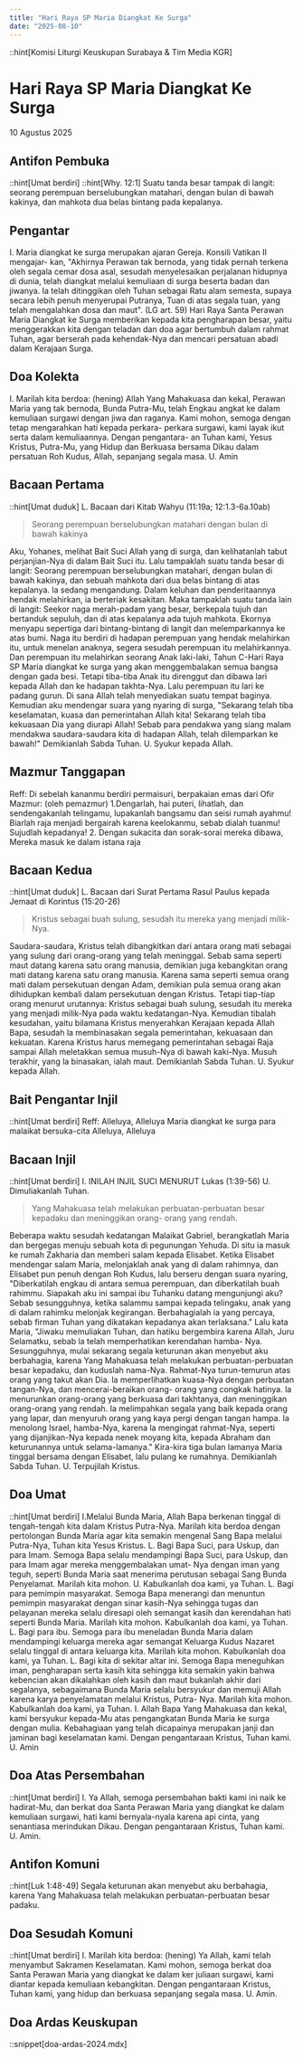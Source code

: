 ```yaml
---
title: "Hari Raya SP Maria Diangkat Ke Surga"
date: "2025-08-10"
---
```

::hint[Komisi Liturgi Keuskupan Surabaya & Tim Media KGR]
# Hari Raya SP Maria Diangkat Ke Surga
10 Agustus 2025


## Antifon Pembuka
::hint[Umat berdiri]
::hint[Why. 12:1]
Suatu tanda besar tampak di langit: seorang perempuan berselubungkan matahari, dengan bulan di bawah kakinya, dan mahkota dua belas bintang pada kepalanya. 


## Pengantar
I. Maria diangkat ke surga merupakan ajaran Gereja. Konsili Vatikan II mengajar- kan, "Akhirnya Perawan tak bernoda, yang tidak pernah terkena oleh segala cemar dosa asal, sesudah menyelesaikan perjalanan hidupnya di dunia, telah diangkat melalui kemuliaan di surga beserta badan dan jiwanya. Ia telah ditinggikan oleh Tuhan sebagai Ratu alam semesta, supaya secara lebih penuh menyerupai Putranya, Tuan di atas segala tuan, yang telah mengalahkan dosa dan maut". (LG art. 59) Hari Raya Santa Perawan Maria Diangkat ke Surga memberikan kepada kita pengharapan besar, yaitu menggerakkan kita dengan teladan dan doa agar bertumbuh dalam rahmat Tuhan, agar berserah pada kehendak-Nya dan mencari persatuan abadi dalam Kerajaan Surga. 

## Doa Kolekta
I. Marilah kita berdoa: (hening)
Allah Yang Mahakuasa dan kekal, Perawan Maria yang tak bernoda, Bunda Putra-Mu, telah Engkau angkat ke dalam kemuliaan surgawi dengan jiwa dan raganya. Kami mohon, semoga dengan tetap mengarahkan hati kepada perkara- perkara surgawi, kami layak ikut serta dalam kemuliaannya. Dengan pengantara- an Tuhan kami, Yesus Kristus, Putra-Mu, yang Hidup dan Berkuasa bersama Dikau dalam persatuan Roh Kudus, Allah, sepanjang segala masa. 
U. Amin

## Bacaan Pertama
::hint[Umat duduk]
L. Bacaan dari Kitab Wahyu (11:19a; 12:1.3-6a.10ab) 
> Seorang perempuan berselubungkan matahari dengan bulan di bawah kakinya

Aku, Yohanes, melihat Bait Suci Allah yang di surga, dan kelihatanlah tabut perjanjian-Nya di dalam Bait Suci itu. Lalu tampaklah suatu tanda besar di langit: Seorang perempuan berselubungkan matahari, dengan bulan di bawah kakinya, dan sebuah mahkota dari dua belas bintang di atas kepalanya. la sedang mengandung. Dalam keluhan dan penderitaannya hendak melahirkan, ia berteriak kesakitan. Maka tampaklah suatu tanda lain di langit: Seekor naga merah-padam yang besar, berkepala tujuh dan bertanduk sepuluh, dan di atas kepalanya ada tujuh mahkota. Ekornya menyapu sepertiga dari bintang-bintang di langit dan melemparkannya ke atas bumi. Naga itu berdiri di hadapan perempuan yang hendak melahirkan itu, untuk menelan anaknya, segera sesudah perempuan itu melahirkannya. Dan perempuan itu melahirkan seorang Anak laki-laki, Tahun C-Hari Raya SP Maria diangkat ke surga 
yang akan menggembalakan semua bangsa dengan gada besi. Tetapi tiba-tiba Anak itu direnggut dan dibawa lari kepada Allah dan ke hadapan takhta-Nya. Lalu perempuan itu lari ke padang gurun. Di sana Allah telah menyediakan suatu tempat baginya. Kemudian aku mendengar suara yang nyaring di surga, "Sekarang telah tiba keselamatan, kuasa dan pemerintahan Allah kita! Sekarang telah tiba kekuasaan Dia yang diurapi Allah! Sebab para pendakwa yang siang malam mendakwa saudara-saudara kita di hadapan Allah, telah dilemparkan ke bawah!" 
Demikianlah Sabda Tuhan. 
U. Syukur kepada Allah.

## Mazmur Tanggapan
Reff: Di sebelah kananmu berdiri permaisuri, berpakaian emas dari Ofir
Mazmur: (oleh pemazmur)
1.Dengarlah, hai puteri, lihatlah, dan sendengakanlah telingamu, lupakanlah bangsamu dan seisi rumah ayahmu! Biarlah raja menjadi bergairah karena keelokanmu, sebab dialah tuanmu! Sujudlah kepadanya!
2. Dengan sukacita dan sorak-sorai mereka dibawa, Mereka masuk ke dalam istana raja


## Bacaan Kedua
::hint[Umat duduk]
L. Bacaan dari Surat Pertama Rasul Paulus kepada Jemaat di Korintus (15:20-26) 
> Kristus sebagai buah sulung, sesudah itu mereka yang menjadi milik-Nya. 

Saudara-saudara, Kristus telah dibangkitkan dari antara orang mati sebagai yang sulung dari orang-orang yang telah meninggal. Sebab sama seperti maut datang karena satu orang manusia, demikian juga kebangkitan orang mati datang karena satu orang manusia. Karena sama seperti semua orang mati dalam persekutuan dengan Adam, demikian pula semua orang akan dihidupkan kembali dalam persekutuan dengan Kristus. Tetapi tiap-tiap orang menurut urutannya: Kristus sebagai buah sulung, sesudah itu mereka yang menjadi milik-Nya pada waktu kedatangan-Nya. Kemudian tibalah kesudahan, yaitu bilamana Kristus menyerahkan Kerajaan kepada Allah Bapa, sesudah la membinasakan segala pemerintahan, kekuasaan dan kekuatan. Karena Kristus harus memegang pemerintahan sebagai Raja sampai Allah meletakkan semua musuh-Nya di bawah kaki-Nya. Musuh terakhir, yang la binasakan, ialah maut. 
Demikianlah Sabda Tuhan. 
U. Syukur kepada Allah. 

## Bait Pengantar Injil
::hint[Umat berdiri]
Reff: Alleluya, Alleluya
Maria diangkat ke surga para malaikat bersuka-cita
Alleluya, Alleluya

## Bacaan Injil
::hint[Umat berdiri]
I. INILAH INJIL SUCI MENURUT Lukas (1:39-56) 
U. Dimuliakanlah Tuhan.
> Yang Mahakuasa telah melakukan perbuatan-perbuatan besar kepadaku dan meninggikan orang- orang yang rendah. 

Beberapa waktu sesudah kedatangan Malaikat Gabriel, berangkatlah Maria dan bergegas menuju sebuah kota di pegunungan Yehuda. Di situ ia masuk ke rumah Zakharia dan memberi salam kepada Elisabet. Ketika Elisabet mendengar salam Maria, melonjaklah anak yang di dalam rahimnya, dan Elisabet pun penuh dengan Roh Kudus, lalu berseru dengan suara nyaring, "Diberkatilah engkau di antara semua perempuan, dan diberkatilah buah rahimmu. Siapakah aku ini sampai ibu Tuhanku datang mengunjungi aku? Sebab sesungguhnya, ketika salammu sampai kepada telingaku, anak yang di dalam rahimku melonjak kegirangan. Berbahagialah ia yang percaya, sebab firman Tuhan yang dikatakan kepadanya akan terlaksana." Lalu kata Maria, "Jiwaku memuliakan Tuhan, dan hatiku bergembira karena Allah, Juru Selamatku, sebab la telah memperhatikan kerendahan hamba- Nya. Sesungguhnya, mulai sekarang segala keturunan akan menyebut aku berbahagia, karena Yang Mahakuasa telah melakukan perbuatan-perbuatan besar kepadaku, dan kuduslah nama-Nya. Rahmat-Nya turun-temurun atas orang yang takut akan Dia. la memperlihatkan kuasa-Nya dengan perbuatan tangan-Nya, dan mencerai-beraikan orang- orang yang congkak hatinya. la menurunkan orang-orang yang berkuasa dari takhtanya, dan meninggikan orang-orang yang rendah. Ia melimpahkan segala yang baik kepada orang yang lapar, dan menyuruh orang yang kaya pergi dengan tangan hampa. Ia menolong Israel, hamba-Nya, karena la mengingat rahmat-Nya, seperti yang dijanjikan-Nya kepada nenek moyang kita, kepada Abraham dan keturunannya untuk selama-lamanya." Kira-kira tiga bulan lamanya Maria tinggal bersama dengan Elisabet, lalu pulang ke rumahnya. Demikianlah Sabda Tuhan. U. Terpujilah Kristus.

## Doa Umat
::hint[Umat berdiri]
I.Melalui Bunda Maria, Allah Bapa berkenan tinggal di tengah-tengah kita dalam Kristus Putra-Nya. Marilah kita berdoa dengan pertolongan Bunda Maria agar kita semakin mengenal Sang Bapa melalui Putra-Nya, Tuhan kita Yesus Kristus. 
L. Bagi Bapa Suci, para Uskup, dan para Imam. Semoga Bapa selalu mendampingi Bapa Suci, para Uskup, dan para Imam agar mereka menggembalakan umat- Nya dengan iman yang teguh, seperti Bunda Maria saat menerima perutusan sebagai Sang Bunda Penyelamat. Marilah kita mohon. 
U. Kabulkanlah doa kami, ya Tuhan. 
L. Bagi para pemimpin masyarakat. Semoga Bapa menerangi dan menuntun pemimpin masyarakat dengan sinar kasih-Nya sehingga tugas dan pelayanan mereka selalu diresapi oleh semangat kasih dan kerendahan hati seperti Bunda Maria. Marilah kita mohon. 
Kabulkanlah doa kami, ya Tuhan. 
L. Bagi para ibu. Semoga para ibu meneladan Bunda Maria dalam mendampingi keluarga mereka agar semangat Keluarga Kudus Nazaret selalu tinggal di antara keluarga kita. Marilah kita mohon. 
Kabulkanlah doa kami, ya Tuhan. 
L. Bagi kita di sekitar altar ini. Semoga Bapa meneguhkan iman, pengharapan serta kasih kita sehingga kita semakin yakin bahwa kebencian akan dikalahkan oleh kasih dan maut bukanlah akhir dari segalanya, sebagaimana Bunda Maria selalu bersyukur dan memuji Allah karena karya penyelamatan melalui Kristus, Putra- Nya. Marilah kita mohon. 
Kabulkanlah doa kami, ya Tuhan. 
I. Allah Bapa Yang Mahakuasa dan kekal, kami bersyukur kepada-Mu atas pengangkatan Bunda Maria ke surga dengan mulia. Kebahagiaan yang telah dicapainya merupakan janji dan jaminan bagi keselamatan kami. Dengan pengantaraan Kristus, Tuhan kami. 
U. Amin


## Doa Atas Persembahan
::hint[Umat berdiri]
I. Ya Allah, semoga persembahan bakti kami ini naik ke hadirat-Mu, dan berkat doa Santa Perawan Maria yang diangkat ke dalam kemuliaan surgawi, hati kami bernyala-nyala karena api cinta, yang senantiasa merindukan Dikau. Dengan pengantaraan Kristus, Tuhan kami. 
U. Amin.

## Antifon Komuni
::hint[Luk 1:48-49]
Segala keturunan akan menyebut aku berbahagia, karena Yang Mahakuasa telah melakukan perbuatan-perbuatan besar padaku. 

## Doa Sesudah Komuni
::hint[Umat berdiri]
I. Marilah kita berdoa: (hening)
Ya Allah, kami telah menyambut Sakramen Keselamatan. Kami mohon, semoga berkat doa Santa Perawan Maria yang diangkat ke dalam ker juliaan surgawi, kami diantar kepada kemuliaan kebangkitan. Dengan pengantaraan Kristus, Tuhan kami, yang hidup dan berkuasa sepanjang segala masa. 
U. Amin. 

## Doa Ardas Keuskupan
::snippet[doa-ardas-2024.mdx]
